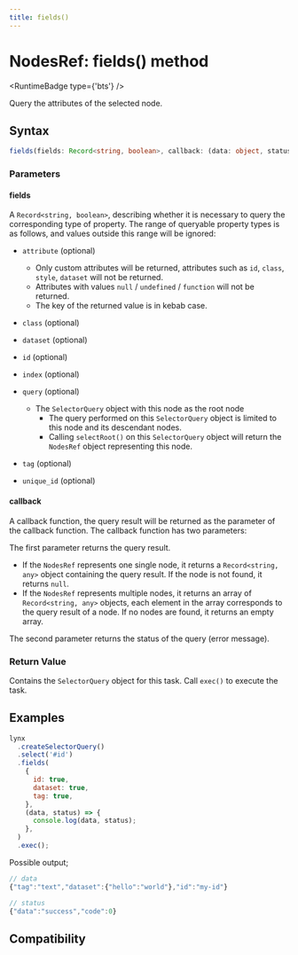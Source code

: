 ```yaml
---
title: fields()
---
```



# NodesRef: fields() method

<RuntimeBadge type={'bts'} />

Query the attributes of the selected node.

## Syntax

```ts
fields(fields: Record<string, boolean>, callback: (data: object, status: object) => void): SelectorQuery;
```

### Parameters

#### fields

A `Record<string, boolean>`, describing whether it is necessary to query the corresponding type of property.
The range of queryable property types is as follows, and values outside this range will be ignored:

- `attribute` (optional)

  - Only custom attributes will be returned, attributes such as `id`, `class`, `style`, `dataset` will not be returned.
  - Attributes with values `null` / `undefined` / `function` will not be returned.
  - The key of the returned value is in kebab case.

- `class` (optional)

- `dataset` (optional)

- `id` (optional)

- `index` (optional)

- `query` (optional)

  - The `SelectorQuery` object with this node as the root node
    - The query performed on this `SelectorQuery` object is limited to this node and its descendant nodes.
    - Calling `selectRoot()` on this `SelectorQuery` object will return the `NodesRef` object representing this node.

- `tag` (optional)

- `unique_id` (optional)

#### callback

A callback function, the query result will be returned as the parameter of the callback function. The callback function has two parameters:

The first parameter returns the query result.

- If the `NodesRef` represents one single node, it returns a `Record<string, any>` object containing the query result. If the node is not found, it returns `null`.
- If the `NodesRef` represents multiple nodes, it returns an array of `Record<string, any>` objects, each element in the array corresponds to the query result of a node. If no nodes are found, it returns an empty array.

The second parameter returns the status of the query (error message).

### Return Value

Contains the `SelectorQuery` object for this task. Call `exec()` to execute the task.

## Examples

```javascript
lynx
  .createSelectorQuery()
  .select('#id')
  .fields(
    {
      id: true,
      dataset: true,
      tag: true,
    },
    (data, status) => {
      console.log(data, status);
    },
  )
  .exec();
```

Possible output;

```javascript
// data
{"tag":"text","dataset":{"hello":"world"},"id":"my-id"}

// status
{"data":"success","code":0}
```

## Compatibility


<LegacyCompatTable metadata="lynx-api/nodes-ref/fields" />
